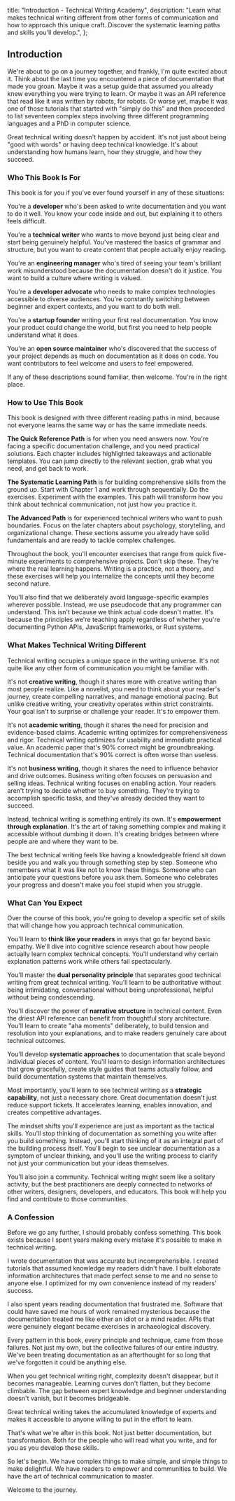   title: "Introduction - Technical Writing Academy",
  description: "Learn what makes technical writing different from other forms of communication and how to approach this unique craft. Discover the systematic learning paths and skills you'll develop.",
};

## Introduction

We're about to go on a journey together, and frankly, I'm quite excited about it. Think about the last time you encountered a piece of documentation that made you groan. Maybe it was a setup guide that assumed you already knew everything you were trying to learn. Or maybe it was an API reference that read like it was written by robots, for robots. Or worse yet, maybe it was one of those tutorials that started with "simply do this" and then proceeded to list seventeen complex steps involving three different programming languages and a PhD in computer science.

Great technical writing doesn't happen by accident. It's not just about being "good with words" or having deep technical knowledge. It's about understanding how humans learn, how they struggle, and how they succeed.

### Who This Book Is For

This book is for you if you've ever found yourself in any of these situations:

You're a **developer** who's been asked to write documentation and you want to do it well. You know your code inside and out, but explaining it to others feels difficult.

You're a **technical writer** who wants to move beyond just being clear and start being genuinely helpful. You've mastered the basics of grammar and structure, but you want to create content that people actually enjoy reading.

You're an **engineering manager** who's tired of seeing your team's brilliant work misunderstood because the documentation doesn't do it justice. You want to build a culture where writing is valued.

You're a **developer advocate** who needs to make complex technologies accessible to diverse audiences. You're constantly switching between beginner and expert contexts, and you want to do both well.

You're a **startup founder** writing your first real documentation. You know your product could change the world, but first you need to help people understand what it does.

You're an **open source maintainer** who's discovered that the success of your project depends as much on documentation as it does on code. You want contributors to feel welcome and users to feel empowered.

If any of these descriptions sound familiar, then welcome. You're in the right place.

### How to Use This Book

This book is designed with three different reading paths in mind, because not everyone learns the same way or has the same immediate needs.

**The Quick Reference Path** is for when you need answers now. You're facing a specific documentation challenge, and you need practical solutions. Each chapter includes highlighted takeaways and actionable templates. You can jump directly to the relevant section, grab what you need, and get back to work.

**The Systematic Learning Path** is for building comprehensive skills from the ground up. Start with Chapter 1 and work through sequentially. Do the exercises. Experiment with the examples. This path will transform how you think about technical communication, not just how you practice it.

**The Advanced Path** is for experienced technical writers who want to push boundaries. Focus on the later chapters about psychology, storytelling, and organizational change. These sections assume you already have solid fundamentals and are ready to tackle complex challenges.

Throughout the book, you'll encounter exercises that range from quick five-minute experiments to comprehensive projects. Don't skip these. They're where the real learning happens. Writing is a practice, not a theory, and these exercises will help you internalize the concepts until they become second nature.

You'll also find that we deliberately avoid language-specific examples wherever possible. Instead, we use pseudocode that any programmer can understand. This isn't because we think actual code doesn't matter. It's because the principles we're teaching apply regardless of whether you're documenting Python APIs, JavaScript frameworks, or Rust systems.

### What Makes Technical Writing Different

Technical writing occupies a unique space in the writing universe. It's not quite like any other form of communication you might be familiar with.

It's not **creative writing**, though it shares more with creative writing than most people realize. Like a novelist, you need to think about your reader's journey, create compelling narratives, and manage emotional pacing. But unlike creative writing, your creativity operates within strict constraints. Your goal isn't to surprise or challenge your reader. It's to empower them.

It's not **academic writing**, though it shares the need for precision and evidence-based claims. Academic writing optimizes for comprehensiveness and rigor. Technical writing optimizes for usability and immediate practical value. An academic paper that's 90% correct might be groundbreaking. Technical documentation that's 90% correct is often worse than useless.

It's not **business writing**, though it shares the need to influence behavior and drive outcomes. Business writing often focuses on persuasion and selling ideas. Technical writing focuses on enabling action. Your readers aren't trying to decide whether to buy something. They're trying to accomplish specific tasks, and they've already decided they want to succeed.

Instead, technical writing is something entirely its own. It's **empowerment through explanation**. It's the art of taking something complex and making it accessible without dumbing it down. It's creating bridges between where people are and where they want to be.

The best technical writing feels like having a knowledgeable friend sit down beside you and walk you through something step by step. Someone who remembers what it was like not to know these things. Someone who can anticipate your questions before you ask them. Someone who celebrates your progress and doesn't make you feel stupid when you struggle.

### What Can You Expect

Over the course of this book, you're going to develop a specific set of skills that will change how you approach technical communication.

You'll learn to **think like your readers** in ways that go far beyond basic empathy. We'll dive into cognitive science research about how people actually learn complex technical concepts. You'll understand why certain explanation patterns work while others fail spectacularly.

You'll master the **dual personality principle** that separates good technical writing from great technical writing. You'll learn to be authoritative without being intimidating, conversational without being unprofessional, helpful without being condescending.

You'll discover the power of **narrative structure** in technical content. Even the driest API reference can benefit from thoughtful story architecture. You'll learn to create "aha moments" deliberately, to build tension and resolution into your explanations, and to make readers genuinely care about technical outcomes.

You'll develop **systematic approaches** to documentation that scale beyond individual pieces of content. You'll learn to design information architectures that grow gracefully, create style guides that teams actually follow, and build documentation systems that maintain themselves.

Most importantly, you'll learn to see technical writing as a **strategic capability**, not just a necessary chore. Great documentation doesn't just reduce support tickets. It accelerates learning, enables innovation, and creates competitive advantages.

The mindset shifts you'll experience are just as important as the tactical skills. You'll stop thinking of documentation as something you write after you build something. Instead, you'll start thinking of it as an integral part of the building process itself. You'll begin to see unclear documentation as a symptom of unclear thinking, and you'll use the writing process to clarify not just your communication but your ideas themselves.

You'll also join a community. Technical writing might seem like a solitary activity, but the best practitioners are deeply connected to networks of other writers, designers, developers, and educators. This book will help you find and contribute to those communities.

### A Confession

Before we go any further, I should probably confess something. This book exists because I spent years making every mistake it's possible to make in technical writing.

I wrote documentation that was accurate but incomprehensible. I created tutorials that assumed knowledge my readers didn't have. I built elaborate information architectures that made perfect sense to me and no sense to anyone else. I optimized for my own convenience instead of my readers' success.

I also spent years reading documentation that frustrated me. Software that could have saved me hours of work remained mysterious because the documentation treated me like either an idiot or a mind reader. APIs that were genuinely elegant became exercises in archaeological discovery.

Every pattern in this book, every principle and technique, came from those failures. Not just my own, but the collective failures of our entire industry. We've been treating documentation as an afterthought for so long that we've forgotten it could be anything else.

When you get technical writing right, complexity doesn't disappear, but it becomes manageable. Learning curves don't flatten, but they become climbable. The gap between expert knowledge and beginner understanding doesn't vanish, but it becomes bridgeable.

Great technical writing takes the accumulated knowledge of experts and makes it accessible to anyone willing to put in the effort to learn.

That's what we're after in this book. Not just better documentation, but transformation. Both for the people who will read what you write, and for you as you develop these skills.

So let's begin. We have complex things to make simple, and simple things to make delightful. We have readers to empower and communities to build. We have the art of technical communication to master.

Welcome to the journey.
